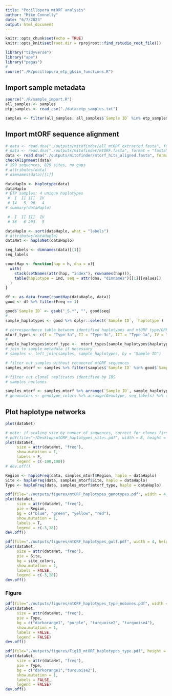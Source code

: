 ```yaml
---
title: "Pocillopora mtORF analysis"
author: "Mike Connelly"
date: "6/7/2023"
output: html_document
---
```


```r
knitr::opts_chunk$set(echo = TRUE)
knitr::opts_knit$set(root.dir = rprojroot::find_rstudio_root_file())
```
```r
library("tidyverse")
library("ape")
library("pegas")
#
source("./R/pocillopora_etp_gksim_functions.R")
```
## Import sample metadata
```r
source("./R/sample_import.R")
all_samples <- samples
etp_samples <- read_csv("./data/etp_samples.txt")
```
```r
samples <- filter(all_samples, all_samples$`Sample ID` %in% etp_samples$`Sample ID`)
```

## Import mtORF sequence alignment 
```r
# data <- read.dna("./outputs/mitofinder/all_mtORF_extracted.fasta", format = "fasta")
# data <- read.dna("./outputs/mitofinder/mtORF.fasta", format = "fasta")
data <- read.dna("./outputs/mitofinder/mtorf_hits_aligned.fasta", format = "fasta")
checkAlignment(data)
# 199 sequences, 829 sites, no gaps
# attributes(data)
# dimnames(data)[[1]]
```
```r
dataHaplo <- haplotype(data)
dataHaplo
# ETP samples: 4 unique haplotypes
 #  I  II III  IV 
 # 14   5  96   4 
# summary(dataHaplo)

 #  I  II III  IV 
 # 38   6 203   5
```
```r
dataHaplo <- sort(dataHaplo, what = "labels")
# attributes(dataHaplo)
dataNet <- haploNet(dataHaplo)
```
```r
seq_labels <- dimnames(data)[[1]]
seq_labels
```
```r
countHap <- function(hap = h, dna = x){
  with(
    stack(setNames(attr(hap, "index"), rownames(hap))),
    table(haplotype = ind, seq = attr(dna, "dimnames")[[1]][values])
  )
}
```
```r
df <- as.data.frame(countHap(dataHaplo, data))
good <- df %>% filter(Freq == 1)
```
```r
good$`Sample ID` <- gsub("_S.*", "", good$seq)
#
sample_haplotypes <- good %>% dplyr::select(`Sample ID`, `haplotype`)
```
```r
# correspondence table between identified haplotypes and mtORF type/ORF name, etc.
mtorf_types <- c(I = "Type 3a", II = "Type 3c", III = "Type 1a", IV = "Type 2")
#
sample_haplotypes$mtorf_type <-  mtorf_types[sample_haplotypes$haplotype]
# join to sample metadata if necessary
# samples <- left_join(samples, sample_haplotypes, by = "Sample ID")
```



```r
# filter out samples without recovered mtORF sequences
samples_mtorf <- samples %>% filter(samples$`Sample ID` %in% good$`Sample ID`)

# filter out clonal replicates identified by IBS
# samples_noclones
```
```r
samples_mtorf <- samples_mtorf %>% arrange(`Sample ID`, sample_haplotypes$`Sample ID`)
# genocolors <- genotype_colors %>% arrange(Genotype, seq_labels) %>% dplyr::select(color)
```

## Plot haplotype networks
```r
plot(dataNet)
```
```r
# note: if scaling size by number of sequences, correct for clones first, as mtORF type 1 is clearly dominant.
# pdf(file="~/Desktop/mtORF_haplotypes_sites.pdf", width = 8, height = 10, pointsize = 10)
plot(dataNet,
     size = attr(dataNet, "freq"),
     show.mutation = 1,
     labels = F,
     legend = c(-100,100))
# dev.off()
```
```r
Region <- haploFreq(data, samples_mtorf$Region, haplo = dataHaplo)
Site <- haploFreq(data, samples_mtorf$Site, haplo = dataHaplo)
Type <- haploFreq(data, samples_mtorf$mtorf_type, haplo = dataHaplo)
```
```r
pdf(file="./outputs/figures/mtORF_haplotypes_genotypes.pdf", width = 4, height = 5, pointsize = 6)
plot(dataNet,
     size = attr(dataNet, "freq"),
     pie = Region,
     bg = c("blue", "green", "yellow", "red"),
     show.mutation = 1,
     labels = T,
     legend = c(-3,18))
dev.off()
```
```r
pdf(file="./outputs/figures/mtORF_haplotypes_gulf.pdf", width = 4, height = 5, pointsize = 6)
plot(dataNet,
     size = attr(dataNet, "freq"),
     pie = Site,
     bg = site_colors,
     show.mutation = 1,
     labels = FALSE,
     legend = c(-3,18))
dev.off()
```

### Figure ##
```r
pdf(file="./outputs/figures/mtORF_haplotypes_type_nobones.pdf", width = 3, height = 4, pointsize = 6)
plot(dataNet,
     size = attr(dataNet, "freq"),
     pie = Type,
     bg = c("darkorange1", "purple", "turquoise2", "turquoise4"),
     show.mutation = 1,
     labels = FALSE,
     legend = FALSE)
dev.off()
```
```r
pdf(file="./outputs/figures/Fig1B_mtORF_haplotypes_type.pdf", height = 90/25.4, width = 75/25.4, pointsize = 6) # two-column max size
plot(dataNet,
     size = attr(dataNet, "freq"),
     pie = Type,
     bg = c("darkorange1","turquoise2"),
     show.mutation = 1,
     labels = FALSE,
     legend = FALSE)
dev.off()
```
